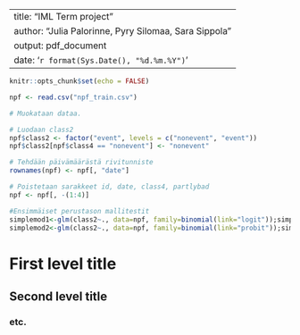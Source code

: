 
---
title: "IML Term project"
author: "Julia Palorinne, Pyry Silomaa, Sara Sippola"
output: pdf_document
date: '`r format(Sys.Date(), "%d.%m.%Y")`'
---

```r
knitr::opts_chunk$set(echo = FALSE)
```

```r
npf <- read.csv("npf_train.csv")
```

```r

# Muokataan dataa.

# Luodaan class2
npf$class2 <- factor("event", levels = c("nonevent", "event"))
npf$class2[npf$class4 == "nonevent"] <- "nonevent"

# Tehdään päivämäärästä rivitunniste
rownames(npf) <- npf[, "date"]

# Poistetaan sarakkeet id, date, class4, partlybad
npf <- npf[, -(1:4)]

#Ensimmäiset perustason mallitestit
simplemod1<-glm(class2~., data=npf, family=binomial(link="logit"));simplemod1
simplemod2<-glm(class2~., data=npf, family=binomial(link="probit"));simplemod2
```

# First level title
## Second level title
### etc.
